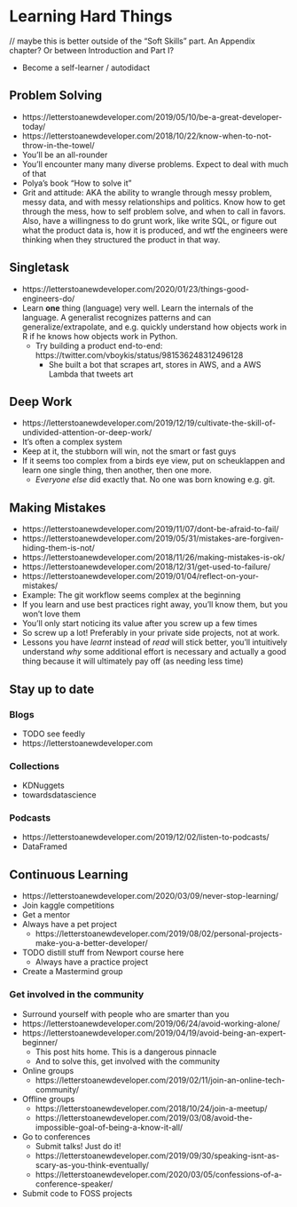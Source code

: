 # Learning Hard Things

// maybe this is better outside of the "Soft Skills" part. An Appendix chapter? Or between Introduction and Part I?

- Become a self-learner / autodidact

## Problem Solving

- https://letterstoanewdeveloper.com/2019/05/10/be-a-great-developer-today/
- https://letterstoanewdeveloper.com/2018/10/22/know-when-to-not-throw-in-the-towel/
- You'll be an all-rounder
- You'll encounter many many diverse problems. Expect to deal with much of that
- Polya's book "How to solve it"
- Grit and attitude: AKA the ability to wrangle through messy problem, messy data, and with messy relationships and politics. Know how to get through the mess, how to self problem solve, and when to call in favors. Also, have a willingness to do grunt work, like write SQL, or figure out what the product data is, how it is produced, and wtf the engineers were thinking when they structured the product in that way.

## Singletask

- https://letterstoanewdeveloper.com/2020/01/23/things-good-engineers-do/
- Learn **one** thing (language) very well. Learn the internals of the
  language. A generalist recognizes patterns and can generalize/extrapolate, and
  e.g. quickly understand how objects work in R if he knows how objects work in
  Python.
  - Try building a product end-to-end:
    https://twitter.com/vboykis/status/981536248312496128
	- She built a bot that scrapes art, stores in AWS, and a AWS Lambda that
      tweets art

## Deep Work

  - https://letterstoanewdeveloper.com/2019/12/19/cultivate-the-skill-of-undivided-attention-or-deep-work/
  - It's often a complex system
  - Keep at it, the stubborn will win, not the smart or fast guys
  - If it seems too complex from a birds eye view, put on scheuklappen
	and learn one single thing, then another, then one more.
    - *Everyone else* did exactly that. No one was born knowing e.g. git.

## Making Mistakes

  - https://letterstoanewdeveloper.com/2019/11/07/dont-be-afraid-to-fail/
  - https://letterstoanewdeveloper.com/2019/05/31/mistakes-are-forgiven-hiding-them-is-not/
  - https://letterstoanewdeveloper.com/2018/11/26/making-mistakes-is-ok/
  - https://letterstoanewdeveloper.com/2018/12/31/get-used-to-failure/
  - https://letterstoanewdeveloper.com/2019/01/04/reflect-on-your-mistakes/
  - Example: The git workflow seems complex at the beginning
  - If you learn and use best practices right away, you'll know them,
	  but you won't love them
  - You'll only start noticing its value after you screw up a few times
  - So screw up a lot! Preferably in your private side projects, not at
	  work.
  - Lessons you have *learnt* instead of *read* will stick better, you'll
    intuitively understand *why* some additional effort is necessary and
    actually a good thing because it will ultimately pay off (as needing less
    time)

## Stay up to date

### Blogs

- TODO see feedly
- https://letterstoanewdeveloper.com

### Collections

- KDNuggets
- towardsdatascience

### Podcasts

- https://letterstoanewdeveloper.com/2019/12/02/listen-to-podcasts/
- DataFramed

## Continuous Learning

- https://letterstoanewdeveloper.com/2020/03/09/never-stop-learning/
- Join kaggle competitions
- Get a mentor
- Always have a pet project
  - https://letterstoanewdeveloper.com/2019/08/02/personal-projects-make-you-a-better-developer/
- TODO distill stuff from Newport course here
  - Always have a practice project
- Create a Mastermind group

### Get involved in the community

- Surround yourself with people who are smarter than you
- https://letterstoanewdeveloper.com/2019/06/24/avoid-working-alone/
- https://letterstoanewdeveloper.com/2019/04/19/avoid-being-an-expert-beginner/
  - This post hits home. This is a dangerous pinnacle
  - And to solve this, get involved with the community
- Online groups
  - https://letterstoanewdeveloper.com/2019/02/11/join-an-online-tech-community/
- Offline groups
  - https://letterstoanewdeveloper.com/2018/10/24/join-a-meetup/
  - https://letterstoanewdeveloper.com/2019/03/08/avoid-the-impossible-goal-of-being-a-know-it-all/
- Go to conferences
  - Submit talks! Just do it!
  - https://letterstoanewdeveloper.com/2019/09/30/speaking-isnt-as-scary-as-you-think-eventually/
  - https://letterstoanewdeveloper.com/2020/03/05/confessions-of-a-conference-speaker/
- Submit code to FOSS projects
